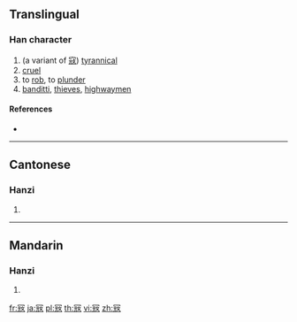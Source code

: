 ==Translingual==

===Han character===
{{Han char|rn=14|rad=冖|as=07|sn=9|four=|canj=BMUV|ids=⿱冖⿺元女}}

# (a variant of [[寇]]) [[tyrannical]]
# [[cruel]]
# to [[rob]], to [[plunder]]
# [[banditti]], [[thieves]], [[highwaymen]]

====References====
* {{Han ref|kx=0130.231|hdz=10304.010|uh=34C2|ud=13506}}

----

==Cantonese==

===Hanzi===
{{yue-hanzi|jyut=[[kaau3]], [[taau3]]|y=kaau3, taau3}}

# {{defn|lang=yue|sort=冖07}}

----

==Mandarin==

===Hanzi===
{{cmn-hanzi|pin=[[kòu]] ([[kou4]])|wg=k'ou<sup>4</sup>}}

# {{defn|lang=cmn|sort=冖07}}

[[fr:㓂]]
[[ja:㓂]]
[[pl:㓂]]
[[th:㓂]]
[[vi:㓂]]
[[zh:㓂]]